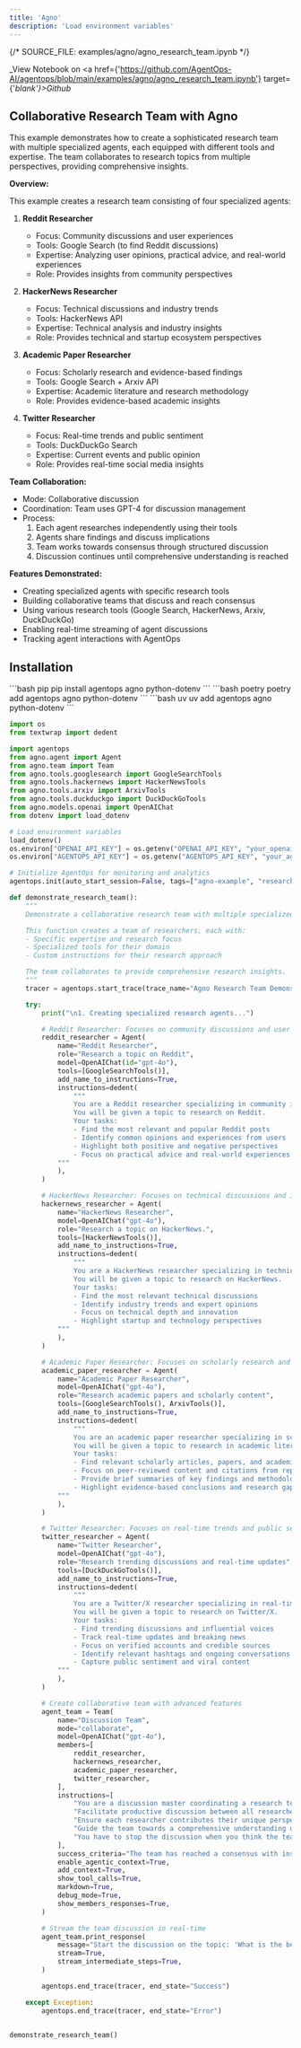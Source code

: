 ```yaml
---
title: 'Agno'
description: 'Load environment variables'
---
```

{/*  SOURCE_FILE: examples/agno/agno_research_team.ipynb  */}

_View Notebook on <a href={'https://github.com/AgentOps-AI/agentops/blob/main/examples/agno/agno_research_team.ipynb'} target={'_blank'}>Github</a>_

Collaborative Research Team with Agno
--------------------------------------

This example demonstrates how to create a sophisticated research team with multiple specialized agents,
each equipped with different tools and expertise. The team collaborates to research topics from
multiple perspectives, providing comprehensive insights.

**Overview:**

This example creates a research team consisting of four specialized agents:

1. **Reddit Researcher**
   - Focus: Community discussions and user experiences
   - Tools: Google Search (to find Reddit discussions)
   - Expertise: Analyzing user opinions, practical advice, and real-world experiences
   - Role: Provides insights from community perspectives

2. **HackerNews Researcher**
   - Focus: Technical discussions and industry trends
   - Tools: HackerNews API
   - Expertise: Technical analysis and industry insights
   - Role: Provides technical and startup ecosystem perspectives

3. **Academic Paper Researcher**
   - Focus: Scholarly research and evidence-based findings
   - Tools: Google Search + Arxiv API
   - Expertise: Academic literature and research methodology
   - Role: Provides evidence-based academic insights

4. **Twitter Researcher**
   - Focus: Real-time trends and public sentiment
   - Tools: DuckDuckGo Search
   - Expertise: Current events and public opinion
   - Role: Provides real-time social media insights

**Team Collaboration:**

- Mode: Collaborative discussion
- Coordination: Team uses GPT-4 for discussion management
- Process: 
  1. Each agent researches independently using their tools
  2. Agents share findings and discuss implications
  3. Team works towards consensus through structured discussion
  4. Discussion continues until comprehensive understanding is reached

**Features Demonstrated:**

- Creating specialized agents with specific research tools
- Building collaborative teams that discuss and reach consensus
- Using various research tools (Google Search, HackerNews, Arxiv, DuckDuckGo)
- Enabling real-time streaming of agent discussions
- Tracking agent interactions with AgentOps





## Installation
<CodeGroup>
  ```bash pip
  pip install agentops agno python-dotenv
  ```
  ```bash poetry
  poetry add agentops agno python-dotenv
  ```
  ```bash uv
  uv add agentops agno python-dotenv
  ```
</CodeGroup>

```python
import os
from textwrap import dedent

import agentops
from agno.agent import Agent
from agno.team import Team
from agno.tools.googlesearch import GoogleSearchTools
from agno.tools.hackernews import HackerNewsTools
from agno.tools.arxiv import ArxivTools
from agno.tools.duckduckgo import DuckDuckGoTools
from agno.models.openai import OpenAIChat
from dotenv import load_dotenv
```


```python
# Load environment variables
load_dotenv()
os.environ["OPENAI_API_KEY"] = os.getenv("OPENAI_API_KEY", "your_openai_api_key_here")
os.environ["AGENTOPS_API_KEY"] = os.getenv("AGENTOPS_API_KEY", "your_agentops_api_key_here")
```


```python
# Initialize AgentOps for monitoring and analytics
agentops.init(auto_start_session=False, tags=["agno-example", "research-team"])
```


```python
def demonstrate_research_team():
    """
    Demonstrate a collaborative research team with multiple specialized agents.

    This function creates a team of researchers, each with:
    - Specific expertise and research focus
    - Specialized tools for their domain
    - Custom instructions for their research approach

    The team collaborates to provide comprehensive research insights.
    """
    tracer = agentops.start_trace(trace_name="Agno Research Team Demonstration")

    try:
        print("\n1. Creating specialized research agents...")

        # Reddit Researcher: Focuses on community discussions and user experiences
        reddit_researcher = Agent(
            name="Reddit Researcher",
            role="Research a topic on Reddit",
            model=OpenAIChat(id="gpt-4o"),  
            tools=[GoogleSearchTools()],  
            add_name_to_instructions=True,  
            instructions=dedent(
                """
                You are a Reddit researcher specializing in community insights.
                You will be given a topic to research on Reddit.
                Your tasks:
                - Find the most relevant and popular Reddit posts
                - Identify common opinions and experiences from users
                - Highlight both positive and negative perspectives
                - Focus on practical advice and real-world experiences
            """
            ),
        )

        # HackerNews Researcher: Focuses on technical discussions and industry trends
        hackernews_researcher = Agent(
            name="HackerNews Researcher",
            model=OpenAIChat("gpt-4o"),
            role="Research a topic on HackerNews.",
            tools=[HackerNewsTools()],
            add_name_to_instructions=True,
            instructions=dedent(
                """
                You are a HackerNews researcher specializing in technical insights.
                You will be given a topic to research on HackerNews.
                Your tasks:
                - Find the most relevant technical discussions
                - Identify industry trends and expert opinions
                - Focus on technical depth and innovation
                - Highlight startup and technology perspectives
            """
            ),
        )

        # Academic Paper Researcher: Focuses on scholarly research and evidence
        academic_paper_researcher = Agent(
            name="Academic Paper Researcher",
            model=OpenAIChat("gpt-4o"),
            role="Research academic papers and scholarly content",
            tools=[GoogleSearchTools(), ArxivTools()], 
            add_name_to_instructions=True,
            instructions=dedent(
                """
                You are an academic paper researcher specializing in scholarly content.
                You will be given a topic to research in academic literature.
                Your tasks:
                - Find relevant scholarly articles, papers, and academic discussions
                - Focus on peer-reviewed content and citations from reputable sources
                - Provide brief summaries of key findings and methodologies
                - Highlight evidence-based conclusions and research gaps
            """
            ),
        )

        # Twitter Researcher: Focuses on real-time trends and public sentiment
        twitter_researcher = Agent(
            name="Twitter Researcher",
            model=OpenAIChat("gpt-4o"),
            role="Research trending discussions and real-time updates",
            tools=[DuckDuckGoTools()],
            add_name_to_instructions=True,
            instructions=dedent(
                """
                You are a Twitter/X researcher specializing in real-time insights.
                You will be given a topic to research on Twitter/X.
                Your tasks:
                - Find trending discussions and influential voices
                - Track real-time updates and breaking news
                - Focus on verified accounts and credible sources
                - Identify relevant hashtags and ongoing conversations
                - Capture public sentiment and viral content
            """
            ),
        )

        # Create collaborative team with advanced features
        agent_team = Team(
            name="Discussion Team",
            mode="collaborate",
            model=OpenAIChat("gpt-4o"),
            members=[
                reddit_researcher,
                hackernews_researcher,
                academic_paper_researcher,
                twitter_researcher,
            ],
            instructions=[
                "You are a discussion master coordinating a research team.",
                "Facilitate productive discussion between all researchers.",
                "Ensure each researcher contributes their unique perspective.",
                "Guide the team towards a comprehensive understanding of the topic.",
                "You have to stop the discussion when you think the team has reached a consensus.",
            ],
            success_criteria="The team has reached a consensus with insights from all perspectives.",
            enable_agentic_context=True,
            add_context=True,
            show_tool_calls=True,
            markdown=True,
            debug_mode=True,
            show_members_responses=True,
        )

        # Stream the team discussion in real-time
        agent_team.print_response(
            message="Start the discussion on the topic: 'What is the best way to learn to code?'",
            stream=True,
            stream_intermediate_steps=True,
        )

        agentops.end_trace(tracer, end_state="Success")

    except Exception:
        agentops.end_trace(tracer, end_state="Error")
```


```python

demonstrate_research_team()
```


<script type="module" src="/scripts/github_stars.js"></script>
<script type="module" src="/scripts/scroll-img-fadein-animation.js"></script>
<script type="module" src="/scripts/button_heartbeat_animation.js"></script>
<script type="module" src="/scripts/adjust_api_dynamically.js"></script>